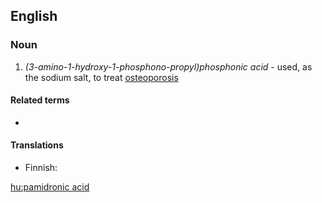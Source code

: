 ==English==

===Noun===
{{wikipedia}}
{{en-noun|head=[[pamidronic]] [[acid]]|-}}

# {{label|en|organic chemistry}} ''(3-amino-1-hydroxy-1-phosphono-propyl)phosphonic acid'' - used, as the sodium salt, to treat [[osteoporosis]]

====Related terms====
* {{l|en|pamidronate}}

====Translations====
{{trans-top|drug}}
* Finnish: {{t|fi|pamidronihappo}}
{{trans-mid}}
{{trans-bottom}}

[[hu:pamidronic acid]]